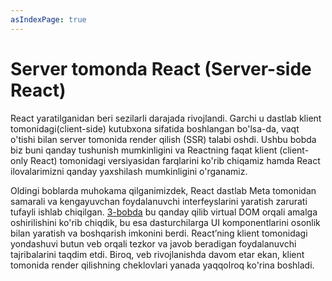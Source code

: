 ```yaml
---
asIndexPage: true
---
```


# Server tomonda React (Server-side React)

React yaratilganidan beri sezilarli darajada rivojlandi. Garchi u dastlab klient tomonidagi(client-side) kutubxona sifatida boshlangan bo'lsa-da, vaqt o'tishi bilan server tomonida render qilish (SSR) talabi oshdi. Ushbu bobda biz buni qanday tushunish mumkinligini va Reactning faqat klient (client-only React) tomonidagi versiyasidan farqlarini ko'rib chiqamiz hamda React ilovalarimizni qanday yaxshilash mumkinligini o'rganamiz.

Oldingi boblarda muhokama qilganimizdek, React dastlab Meta tomonidan samarali va kengayuvchan foydalanuvchi interfeyslarini yaratish zarurati tufayli ishlab chiqilgan. [3-bobda](/docs/react/virtual-dom) bu qanday qilib virtual DOM orqali amalga oshirilishini ko'rib chiqdik, bu esa dasturchilarga UI komponentlarini osonlik bilan yaratish va boshqarish imkonini berdi. React’ning klient tomonidagi yondashuvi butun veb orqali tezkor va javob beradigan foydalanuvchi tajribalarini taqdim etdi. Biroq, veb rivojlanishda davom etar ekan, klient tomonida render qilishning cheklovlari yanada yaqqolroq ko'rina boshladi.
